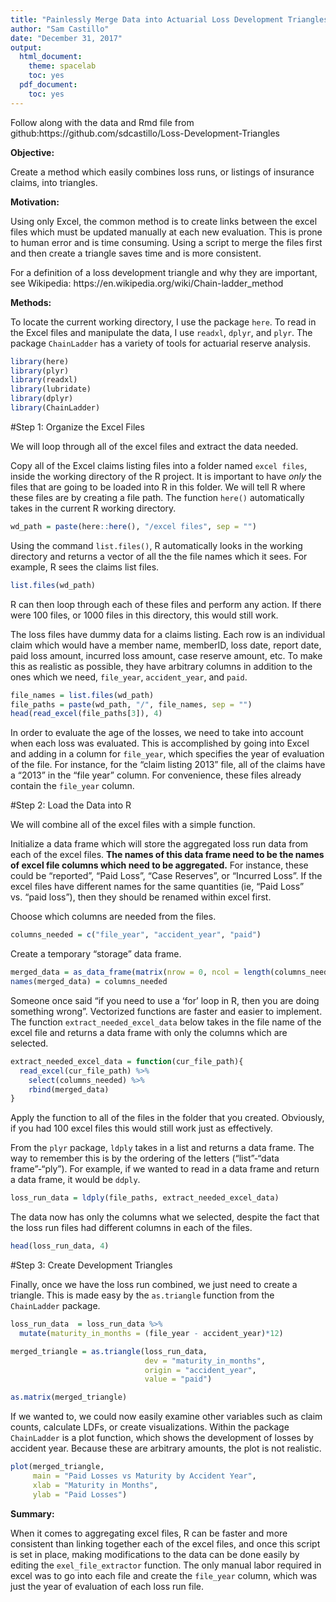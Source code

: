 ---
title: "Painlessly Merge Data into Actuarial Loss Development Triangles with R"
author: "Sam Castillo"
date: "December 31, 2017"
output:
  html_document:
    theme: spacelab
    toc: yes
  pdf_document:
    toc: yes
---

Follow along with the data and Rmd file from github:https://github.com/sdcastillo/Loss-Development-Triangles

**Objective:**

Create a method which easily combines loss runs, or listings of insurance claims, into triangles.  

**Motivation:**

Using only Excel, the common method is to create links between the excel files which must be updated manually at each new evaluation.  This is prone to human error and is time consuming.  Using a script to merge the files first and then create a triangle saves time and is more consistent.

For a definition of a loss development triangle and why they are important, see Wikipedia: https://en.wikipedia.org/wiki/Chain-ladder_method

**Methods:**

To locate the current working directory, I use the package `here`.  To read in the Excel files and manipulate the data, I use `readxl`, `dplyr`, and `plyr`.  The package `ChainLadder` has a variety of tools for actuarial reserve analysis.    

```{r warning = F, message= F}
library(here)
library(plyr)
library(readxl)
library(lubridate)
library(dplyr)
library(ChainLadder)
```

#Step 1: Organize the Excel Files

We will loop through all of the excel files and extract the data needed.

Copy all of the Excel claims listing files into a folder named `excel files`, inside the working directory of the R project.  It is important to have *only* the files that are going to be loaded into R in this folder.  We will tell R where these files are by creating a file path.  The function `here()` automatically takes in the current R working directory.

```{r}
wd_path = paste(here::here(), "/excel files", sep = "")
```

Using the command `list.files()`, R automatically looks in the working directory and returns a vector of all the the file names which it sees.  For example, R sees the claims list files.

```{r}
list.files(wd_path)
```

R can then loop through each of these files and perform any action.  If there were 100 files, or 1000 files in this directory, this would still work.

The loss files have dummy data for a claims listing.  Each row is an individual claim which would have a member name, memberID, loss date, report date, paid loss amount, incurred loss amount, case reserve amount, etc.  To make this as realistic as possible, they have arbitrary columns in addition to the ones which we need, `file_year`, `accident_year`, and `paid`.

```{r}
file_names = list.files(wd_path)
file_paths = paste(wd_path, "/", file_names, sep = "")
head(read_excel(file_paths[3]), 4)
```

In order to evaluate the age of the losses, we need to take into account when each loss was evaluated.  This is accomplished by going into Excel and adding in a column for `file_year`, which specifies the year of evaluation of the file.  For instance, for the "claim listing 2013" file, all of the claims have a "2013" in the "file year" column.  For convenience, these files already contain the `file_year` column.

#Step 2: Load the Data into R

We will combine all of the excel files with a simple function.

Initialize a data frame which will store the aggregated loss run data from each of the excel files.  **The names of this data frame need to be the names of excel file columns which need to be aggregated.**  For instance, these could be "reported", "Paid Loss", "Case Reserves", or "Incurred Loss".  If the excel files have different names for the same quantities (ie, "Paid Loss" vs. "paid loss"), then they should be renamed within excel first.

Choose which columns are needed from the files.
```{r}
columns_needed = c("file_year", "accident_year", "paid")
```

Create a temporary "storage" data frame.
```{r}
merged_data = as_data_frame(matrix(nrow = 0, ncol = length(columns_needed)))
names(merged_data) = columns_needed
```

Someone once said "if you need to use a 'for' loop in R, then you are doing something wrong".  Vectorized functions are faster and easier to implement.  The function `extract_needed_excel_data` below takes in the file name of the excel file and returns a data frame with only the columns which are selected.  

```{r}
extract_needed_excel_data = function(cur_file_path){
  read_excel(cur_file_path) %>%
    select(columns_needed) %>%
    rbind(merged_data)
}
```

Apply the function to all of the files in the folder that you created.  Obviously, if you had 100 excel files this would still work just as effectively.

From the `plyr` package, `ldply` takes in a list and returns a data frame.  The way to remember this is by the ordering of the letters ("list"-"data frame"-"ply").  For example, if we wanted to read in a data frame and return a data frame, it would be `ddply`.

```{r}
loss_run_data = ldply(file_paths, extract_needed_excel_data)
```

The data now has only the columns what we selected, despite the fact that the loss run files had different columns in each of the files.  

```{r}
head(loss_run_data, 4)
```
#Step 3: Create Development Triangles

Finally, once we have the loss run combined, we just need to create a triangle.  This is made easy by the `as.triangle` function from the `ChainLadder` package.

```{r}
loss_run_data  = loss_run_data %>% 
  mutate(maturity_in_months = (file_year - accident_year)*12)

merged_triangle = as.triangle(loss_run_data, 
                              dev = "maturity_in_months", 
                              origin = "accident_year", 
                              value = "paid")

as.matrix(merged_triangle)
```

If we wanted to, we could now easily examine other variables such as claim counts, calculate LDFs, or create visualizations.  Within the package `ChainLadder` is a plot function, which shows the development of losses by accident year.  Because these are arbitrary amounts, the plot is not realistic.

```{r}
plot(merged_triangle, 
     main = "Paid Losses vs Maturity by Accident Year",
     xlab = "Maturity in Months", 
     ylab = "Paid Losses")
```

**Summary:**

When it comes to aggregating excel files, R can be faster and more consistent than linking together each of the excel files, and once this script is set in place, making modifications to the data can be done easily by editing the `exel_file_extractor` function.  The only manual labor required in excel was to go into each file and create the `file_year` column, which was just the year of evaluation of each loss run file.
